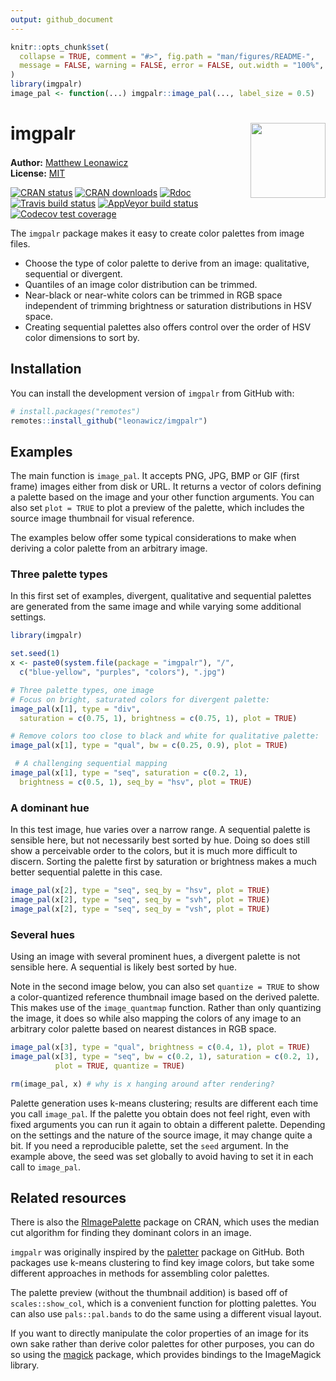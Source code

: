 ```yaml
---
output: github_document
---
```


<!-- README.md is generated from README.Rmd. Please edit that file -->

```r
knitr::opts_chunk$set(
  collapse = TRUE, comment = "#>", fig.path = "man/figures/README-",
  message = FALSE, warning = FALSE, error = FALSE, out.width = "100%", fig.width=4, fig.height=2.4
)
library(imgpalr)
image_pal <- function(...) imgpalr::image_pal(..., label_size = 0.5)
```

# imgpalr <img src="man/figures/logo.png" style="margin-left:10px;margin-bottom:5px;" width="120" align="right">
**Author:** [Matthew Leonawicz](https://leonawicz.github.io/blog/) <a href="https://orcid.org/0000-0001-9452-2771" target="orcid.widget">
<image class="orcid" src="https://members.orcid.org/sites/default/files/vector_iD_icon.svg" height="16"></a>
<br/>
**License:** [MIT](https://opensource.org/licenses/MIT)<br/>

[![CRAN status](http://www.r-pkg.org/badges/version/imgpalr)](https://cran.r-project.org/package=imgpalr)
[![CRAN downloads](http://cranlogs.r-pkg.org/badges/grand-total/imgpalr)](https://cran.r-project.org/package=imgpalr) 
[![Rdoc](http://www.rdocumentation.org/badges/version/imgpalr)](http://www.rdocumentation.org/packages/imgpalr)
[![Travis build status](https://travis-ci.org/leonawicz/imgpalr.svg?branch=master)](https://travis-ci.org/leonawicz/imgpalr)
[![AppVeyor build status](https://ci.appveyor.com/api/projects/status/github/leonawicz/imgpalr?branch=master&svg=true)](https://ci.appveyor.com/project/leonawicz/imgpalr)
[![Codecov test coverage](https://codecov.io/gh/leonawicz/imgpalr/branch/master/graph/badge.svg)](https://codecov.io/gh/leonawicz/imgpalr?branch=master)

The `imgpalr` package makes it easy to create color palettes from image files.

* Choose the type of color palette to derive from an image: qualitative, sequential or divergent.
* Quantiles of an image color distribution can be trimmed.
* Near-black or near-white colors can be trimmed in RGB space independent of trimming brightness or saturation distributions in HSV space.
* Creating sequential palettes also offers control over the order of HSV color dimensions to sort by.

## Installation

You can install the development version of `imgpalr` from GitHub with:

``` r
# install.packages("remotes")
remotes::install_github("leonawicz/imgpalr")
```

## Examples

The main function is `image_pal`. It accepts PNG, JPG, BMP or GIF (first frame) images either from disk or URL. 
It returns a vector of colors defining a palette based on the image and your other function arguments.
You can also set `plot = TRUE` to plot a preview of the palette, which includes the source image thumbnail for visual reference.

The examples below offer some typical considerations to make when deriving a color palette from an arbitrary image.

### Three palette types

In this first set of examples, divergent, qualitative and sequential palettes are generated from the same image and while varying some additional settings.

```r
library(imgpalr)

set.seed(1)
x <- paste0(system.file(package = "imgpalr"), "/",
  c("blue-yellow", "purples", "colors"), ".jpg")

# Three palette types, one image
# Focus on bright, saturated colors for divergent palette:
image_pal(x[1], type = "div",
  saturation = c(0.75, 1), brightness = c(0.75, 1), plot = TRUE)

# Remove colors too close to black and white for qualitative palette:
image_pal(x[1], type = "qual", bw = c(0.25, 0.9), plot = TRUE)

 # A challenging sequential mapping
image_pal(x[1], type = "seq", saturation = c(0.2, 1),
  brightness = c(0.5, 1), seq_by = "hsv", plot = TRUE)
```

### A dominant hue

In this test image, hue varies over a narrow range. A sequential palette is sensible here, but not necessarily best sorted by hue. Doing so does still show a perceivable order to the colors, but it is much more difficult to discern. Sorting the palette first by saturation or brightness makes a much better sequential palette in this case.

```r
image_pal(x[2], type = "seq", seq_by = "hsv", plot = TRUE)
image_pal(x[2], type = "seq", seq_by = "svh", plot = TRUE)
image_pal(x[2], type = "seq", seq_by = "vsh", plot = TRUE)
```

### Several hues

Using an image with several prominent hues, a divergent palette is not sensible here. A sequential is likely best sorted by hue.

Note in the second image below, you can also set `quantize = TRUE` to show a color-quantized reference thumbnail image based on the derived palette. This makes use of the `image_quantmap` function. Rather than only quantizing the image, it does so while also mapping the colors of any image to an arbitrary color palette based on nearest distances in RGB space.

```r

image_pal(x[3], type = "qual", brightness = c(0.4, 1), plot = TRUE)
image_pal(x[3], type = "seq", bw = c(0.2, 1), saturation = c(0.2, 1), 
          plot = TRUE, quantize = TRUE)
```

```r
rm(image_pal, x) # why is x hanging around after rendering?
```

Palette generation uses k-means clustering; results are different each time you call `image_pal`. If the palette you obtain does not feel right, even with fixed arguments you can run it again to obtain a different palette. Depending on the settings and the nature of the source image, it may change quite a bit. If you need a reproducible palette, set the `seed` argument. In the example above, the seed was set globally to avoid having to set it in each call to `image_pal`.

## Related resources

There is also the [RImagePalette](https://CRAN.R-project.org/package=RImagePalette) package on CRAN, which uses the median cut algorithm for finding they dominant colors in an image.

`imgpalr` was originally inspired by the [paletter](https://github.com/AndreaCirilloAC/paletter) package on GitHub. Both packages use k-means clustering to find key image colors, but take some different approaches in methods for assembling color palettes.

The palette preview (without the thumbnail addition) is based off of `scales::show_col`, which is a convenient function for plotting palettes. You can also use `pals::pal.bands` to do the same using a different visual layout.

If you want to directly manipulate the color properties of an image for its own sake rather than derive color palettes for other purposes, you can do so using the [magick](https://CRAN.R-project.org/package=magick) package, which provides bindings to the ImageMagick library.
